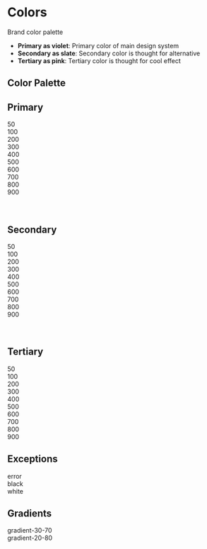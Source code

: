 
<Meta title="Documentation/Colors" />

# Colors

Brand color palette

- **Primary as violet**: Primary color of main design system
- **Secondary as slate**: Secondary color is thought for alternative
- **Tertiary as pink**: Tertiary color is thought for cool effect

## Color Palette

<Unstyled>
    <h2>Primary</h2>
	<div className="flex flex-row gap-x-l text-white text-sm font-bold leading-6">
        <div className="w-2xl h-2xl rounded-lg flex items-center text-black justify-center shadow-lg bg-primary-50">
            50
        </div>
         <div className="w-2xl h-2xl rounded-lg flex items-center text-black justify-center shadow-lg bg-primary-100">
            100
        </div>
        <div className="w-2xl h-2xl rounded-lg flex items-center  text-black justify-center shadow-lg bg-primary-200">
            200
        </div>
       <div className="w-2xl h-2xl rounded-lg flex items-center  text-black justify-center shadow-lg bg-primary-300">
            300
        </div>
        <div className="w-2xl h-2xl rounded-lg flex items-center  text-black justify-center shadow-lg bg-primary-400">
            400
        </div>
        <div className="w-2xl h-2xl rounded-lg flex items-center justify-center shadow-lg bg-primary-500">
            500
        </div>
        <div className="w-2xl h-2xl rounded-lg flex items-center justify-center shadow-lg bg-primary-600">
            600
        </div>
        <div className="w-2xl h-2xl rounded-lg flex items-center justify-center shadow-lg bg-primary-700">
            700
        </div>
        <div className="w-2xl h-2xl rounded-lg flex items-center justify-center shadow-lg bg-primary-800">
            800
        </div>
        <div className="w-2xl h-2xl rounded-lg flex items-center justify-center shadow-lg bg-primary-900">
            900
        </div>
	</div>
    <br/><br/>
     <h2>Secondary</h2>
	<div className="flex flex-row gap-x-l text-white text-sm font-bold leading-6">
         <div className="w-2xl h-2xl rounded-lg flex items-center text-black justify-center shadow-lg bg-secondary-50">
            50
        </div>
         <div className="w-2xl h-2xl rounded-lg flex items-center text-black justify-center shadow-lg bg-secondary-100">
            100
        </div>
        <div className="w-2xl h-2xl rounded-lg flex items-center  text-black justify-center shadow-lg bg-secondary-300">
            200
        </div>
       <div className="w-2xl h-2xl rounded-lg flex items-center  text-black justify-center shadow-lg bg-secondary-300">
            300
        </div>
        <div className="w-2xl h-2xl rounded-lg flex items-center  text-black justify-center shadow-lg bg-secondary-400">
            400
        </div>
        <div className="w-2xl h-2xl rounded-lg flex items-center justify-center shadow-lg bg-secondary-500">
            500
        </div>
        <div className="w-2xl h-2xl rounded-lg flex items-center justify-center shadow-lg bg-secondary-600">
            600
        </div>
        <div className="w-2xl h-2xl rounded-lg flex items-center justify-center shadow-lg  bg-secondary-700">
            700
        </div>
        <div className="w-2xl h-2xl rounded-lg flex items-center justify-center shadow-lg  bg-secondary-800">
            800
        </div>
        <div className="w-2xl h-2xl rounded-lg flex items-center justify-center shadow-lg  bg-secondary-900">
            900
        </div>
    </div>
     <br/><br/>
    <h2>Tertiary</h2>
    <div className="flex flex-row gap-x-l text-white text-sm font-bold leading-6">
         <div className="w-2xl h-2xl rounded-lg flex items-center text-black justify-center shadow-lg bg-tertiary-50">
            50
        </div>
         <div className="w-2xl h-2xl rounded-lg flex items-center text-black justify-center shadow-lg bg-tertiary-100">
            100
        </div>
        <div className="w-2xl h-2xl rounded-lg flex items-center  text-black justify-center shadow-lg bg-tertiary-300">
            200
        </div>
       <div className="w-2xl h-2xl rounded-lg flex items-center  text-black justify-center shadow-lg bg-tertiary-300">
            300
        </div>
        <div className="w-2xl h-2xl rounded-lg flex items-center  text-black justify-center shadow-lg bg-tertiary-400">
            400
        </div>
        <div className="w-2xl h-2xl rounded-lg flex items-center justify-center shadow-lg bg-tertiary-500">
            500
        </div>
        <div className="w-2xl h-2xl rounded-lg flex items-center justify-center shadow-lg bg-tertiary-600">
            600
        </div>
        <div className="w-2xl h-2xl rounded-lg flex items-center justify-center shadow-lg  bg-tertiary-700">
            700
        </div>
        <div className="w-2xl h-2xl rounded-lg flex items-center justify-center shadow-lg  bg-tertiary-800">
            800
        </div>
        <div className="w-2xl h-2xl rounded-lg flex items-center justify-center shadow-lg  bg-tertiary-900">
            900
        </div>
    </div>
</Unstyled>

## Exceptions

<Unstyled>
	<div className="flex flex-row gap-x-l text-white text-sm font-bold leading-6">
		 <div className="w-2xl h-2xl rounded-lg flex items-center text-black justify-center shadow-lg bg-error">
            error
        </div>
		 <div className="w-2xl h-2xl rounded-lg flex items-center text-white justify-center shadow-lg bg-black">
            black
        </div>
		 <div className="w-2xl h-2xl rounded-lg flex items-center text-black justify-center shadow-lg bg-white">
            white
        </div>
	</div>
</Unstyled>

## Gradients

<Unstyled>
	<div className="flex flex-row gap-x-l text-white text-sm font-bold leading-6">
		<div className="w-[100px] h-[100px] rounded-lg flex items-center justify-center shadow-lg from-tertiary-500 to-primary-500 bg-gradient-to-r bg-gradient-30-700">
            gradient-30-70
        </div>
		<div className="w-[100px] h-[100px] rounded-lg flex items-center justify-center shadow-lg from-tertiary-500 to-primary-500 bg-gradient-to-r bg-gradient-20-80">
            gradient-20-80
        </div>
	</div>
</Unstyled>